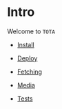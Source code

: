 
<Meta title="Intro" />

# Intro
Welcome to `TOTA`

- [Install](?path=/docs/docs-install--page)

- [Deploy](?path=/docs/docs-deploy--page)

- [Fetching](?path=/docs/docs-fetching--page)

- [Media](?path=/docs/docs-media--page)

- [Tests](?path=/docs/docs-tests--page)